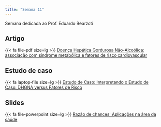 ```yaml
---
title: "Semana 11"
---
```


Semana dedicada ao Prof. Eduardo Bearzoti



## Artigo


{{< fa file-pdf size=lg >}} [Doença Hepática Gordurosa Não-Alcoólica: associação com síndrome metabólica e fatores de risco cardiovascular](/Material Prof Eduardo Bearzoti/Artigo_Original.pdf)


## Estudo de caso

{{< fa laptop-file size=lg >}} [Estudo de Caso: Interpretando o Estudo de Caso: DHGNA versus Fatores de Risco](/Material Prof Eduardo Bearzoti/Estudo_Caso_Interpretacao.pdf "Estudo de caso"){aria-label="Estudo de caso"} 



## Slides

{{< fa file-powerpoint size=lg >}} [Razão de chances: Aplicações na área da saúde](/Material Prof Eduardo Bearzoti/Seminario1_Cad.pdf "Razão de chances: Aplicações na área da saúde"){aria-label="Razão de chances: Aplicações na área da saúde"}